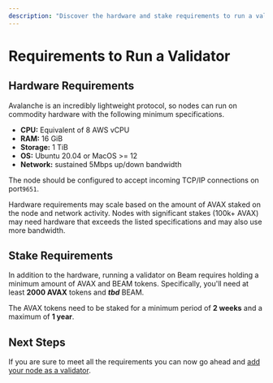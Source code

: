 ```yaml
---
description: "Discover the hardware and stake requirements to run a validator node on the Avalanche Beam network."
---
```



# Requirements to Run a Validator

## Hardware Requirements

Avalanche is an incredibly lightweight protocol, so nodes can run on commodity hardware with the following minimum specifications.

- **CPU:** Equivalent of 8 AWS vCPU
- **RAM:** 16 GiB
- **Storage:** 1 TiB
- **OS:** Ubuntu 20.04 or MacOS >= 12
- **Network:** sustained 5Mbps up/down bandwidth

The node should be configured to accept incoming TCP/IP connections on port`9651`.

<Callout type="info">
  Hardware requirements may scale based on the amount of AVAX staked on the node
  and network activity. Nodes with significant stakes (100k+ AVAX) may need
  hardware that exceeds the listed specifications and may also use more
  bandwidth.
</Callout>

## Stake Requirements

In addition to the hardware, running a validator on Beam requires holding a minimum amount of AVAX and BEAM tokens. Specifically, you'll need at least **2000 AVAX** tokens and **_tbd_** BEAM.

The AVAX tokens need to be staked for a minimum period of **2 weeks** and a maximum of **1 year**.

## Next Steps

If you are sure to meet all the requirements you can now go ahead and [add your node as a validator](/chain/nodes/validator).
